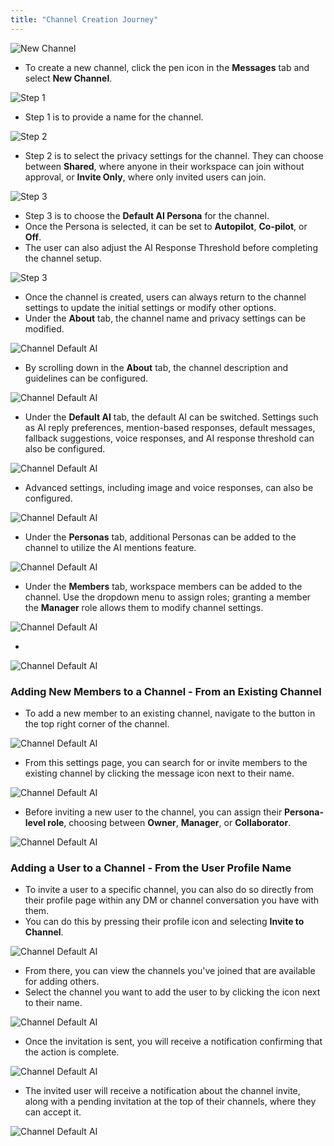 ```yaml
---
title: "Channel Creation Journey"
---
```




![New Channel](/images/cha1.png)

- To create a new channel, click the pen icon in the **Messages** tab and select **New Channel**.


![Step 1](/images/cha2.png)


- Step 1 is to provide a name for the channel.


![Step 2](/images/cha3.png)


- Step 2 is to select the privacy settings for the channel. They can choose between **Shared**, where anyone in their workspace can join without approval, or **Invite Only**, where only invited users can join.

![Step 3](/images/cha4.png)


- Step 3 is to choose the **Default AI Persona** for the channel.
- Once the Persona is selected, it can be set to **Autopilot**, **Co-pilot**, or **Off**.
- The user can also adjust the AI Response Threshold before completing the channel setup.


![Step 3](/images/cha5.png)


- Once the channel is created, users can always return to the channel settings to update the initial settings or modify other options.
- Under the **About** tab, the channel name and privacy settings can be modified.



![Channel Default AI](/images/cha6.png)


- By scrolling down in the **About** tab, the channel description and guidelines can be configured.


![Channel Default AI](/images/cha7.png)


- Under the **Default AI** tab, the default AI can be switched. Settings such as AI reply preferences, mention-based responses, default messages, fallback suggestions, voice responses, and AI response threshold can also be configured.


![Channel Default AI](/images/cha8.png)


- Advanced settings, including image and voice responses, can also be configured.


![Channel Default AI](/images/cha9.png)


- Under the **Personas** tab, additional Personas can be added to the channel to utilize the AI mentions feature. 


![Channel Default AI](/images/cha10.png)


- Under the **Members** tab, workspace members can be added to the channel. Use the dropdown menu to assign roles; granting a member the **Manager** role allows them to modify channel settings.



![Channel Default AI](/images/cha11.png)


- 



![Channel Default AI](/images/cha12.png)




### Adding New Members to a Channel - From an Existing Channel

- To add a new member to an existing channel, navigate to the button in the top right corner of the channel.

![Channel Default AI](/images/channel55.png)

- From this settings page, you can search for or invite members to the existing channel by clicking the message icon next to their name.

![Channel Default AI](/images/channel7.png)

- Before inviting a new user to the channel, you can assign their **Persona-level role**, choosing between **Owner**, **Manager**, or **Collaborator**.

![Channel Default AI](/images/channel8.png)


### Adding a User to a Channel - From the User Profile Name

- To invite a user to a specific channel, you can also do so directly from their profile page within any DM or channel conversation you have with them.
- You can do this by pressing their profile icon and selecting **Invite to Channel**.

![Channel Default AI](/images/channel9.png)

- From there, you can view the channels you've joined that are available for adding others.
- Select the channel you want to add the user to by clicking the icon next to their name.

![Channel Default AI](/images/channel10.png)

- Once the invitation is sent, you will receive a notification confirming that the action is complete.

![Channel Default AI](/images/channel11.png)

- The invited user will receive a notification about the channel invite, along with a pending invitation at the top of their channels, where they can accept it.

![Channel Default AI](/images/channel12.png)


